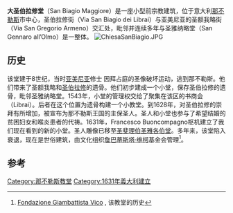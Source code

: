 '''大圣伯拉修堂'''（San Biagio Maggiore）是一座小型前宗教建筑，位于意大利[[那不勒斯|那不勒斯]]市中心，圣伯拉修街（Via San Biagio dei Librai）与亚美尼亚的圣额我略街（Via San Gregorio Armeno）交汇处，毗邻并连续多年与圣雅纳略堂（San Gennaro all’Olmo）是一整体。
[[Image:ChiesaSanBiagio.JPG|thumb]]

==历史==
该堂建于8世纪，当时[[亚美尼亚|亚美尼亚]]修士 因拜占庭的圣像破坏运动，逃到那不勒斯。他们带来了圣额我略和[[圣伯拉修|圣伯拉修]]的遗骨。他们初步建成一个小堂，保存圣伯拉修的遗骨，毗邻圣雅纳略堂。1543年，小堂的管理权交给了聚集在该区的书商会（Librai）。后者在这个位置为遗骨构建一个小教堂。到1628年，对圣伯拉修的崇拜有所增加，被宣布为那不勒斯王国的主保圣人。圣人和小堂也参与了希望结婚的贫困妇女和喉炎患者的代祷。1631年，Francesco Buoncompagno枢机建立了我们现在看到的新的小堂。圣人雕像已移至[[圣斐理伯圣雅各伯堂|圣斐理伯圣雅各伯堂]]。多年来，该堂陷入衰退，现在是世俗建筑，由文化组织[[詹巴蒂斯塔·维柯|詹巴蒂斯塔·维柯]]基金会管理<ref>[http://www.fondazionegbvico.org/ita/pagina.asp?cod=13&area=2&cat=9 Fondazione Giambattista Vico] {{Wayback|url=http://www.fondazionegbvico.org/ita/pagina.asp?cod=13&area=2&cat=9 |date=20140311193058 }}, 该教堂的历史</ref>。

{{coord|40.849460|14.258350|display=title}}
==参考==
{{reflist}}
[[Category:那不勒斯教堂|Category:那不勒斯教堂]]
[[Category:1631年義大利建立|Category:1631年義大利建立]]